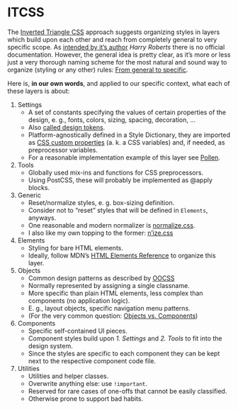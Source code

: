 
<Meta title="Development/Foundations/ITCSS" />

# ITCSS

The [Inverted Triangle CSS](https://www.creativebloq.com/web-design/manage-large-css-projects-itcss-101517528)
approach suggests organizing styles in layers which build upon each other and reach from completely general to
very specific scope. As [intended by it’s author](https://csswizardry.com/2018/11/itcss-and-skillshare/)
*Harry Roberts* there is no official documentation. However, the general idea is pretty clear, as it’s more or
less just a very thorough naming scheme for the most natural and sound way to organize (styling or any other)
rules: [From general to specific](https://en.wikipedia.org/wiki/Hierarchy#Containment_hierarchy).

Here is, **in our own words**, and applied to our specific context, what each of these layers is about:

1. Settings
   - A set of constants specifying the values of certain properties of the design, e. g., fonts, colors,
     sizing, spacing, decoration, …
   - Also [called design tokens](https://medium.com/salesforce-ux/living-design-system-3ab1f2280ef7#90cf).
   - Platform-agnostically defined in a Style Dictionary, they are imported as
     [CSS custom properties](https://developer.mozilla.org/en-US/docs/Web/CSS/Using_CSS_custom_properties)
     (a. k. a CSS variables) and, if needed, as preprocessor variables.
   - For a reasonable implementation example of this layer see [Pollen](https://www.pollen.style/).
2. Tools
   - Globally used mix-ins and functions for CSS preprocessors.
   - Using PostCSS, these will probably be implemented as @apply blocks.
3. Generic
   - Reset/normalize styles, e. g. box-sizing definition.
   - Consider not to “reset” styles that will be defined in `Elements`, anyways.
   - One reasonable and modern normalizer is [normalize.css](https://csstools.github.io/normalize.css/).
   - I also like my own topping to the former: [n’ize.css](https://github.com/smnscp/n-ize.css)
4. Elements
   - Styling for bare HTML elements.
   - Ideally, follow MDN’s [HTML Elements Reference](https://developer.mozilla.org/en-US/docs/Web/HTML/Element)
     to organize this layer.
5. Objects
   - Common design patterns as described by [OOCSS](https://www.smashingmagazine.com/2011/12/an-introduction-to-object-oriented-css-oocss/)
   - Normally represented by assigning a single classname.
   - More specific than plain HTML elements, less complex than components (no application logic).
   - E. g., layout objects, specific navigation menu patterns.
   - (For the very common question:
     [Objects vs. Components](https://www.reddit.com/r/Frontend/comments/4rdf8x/itcss_objects_vs_components/))
6. Components
   - Specific self-contained UI pieces.
   - Component styles build upon _1. Settings_ and _2. Tools_ to fit into the design system.
   - Since the styles are specific to each component they can be kept next to the respective component code file.
7. Utilities
   - Utilities and helper classes.
   - Overwrite anything else: use `!important`.
   - Reserved for rare cases of one-offs that cannot be easily classified.
   - Otherwise prone to support bad habits.
